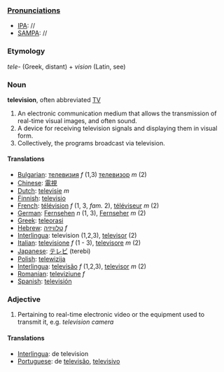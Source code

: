 ===[[Pronunciation]]s===
*[[IPA]]: //
*[[SAMPA]]: //
===Etymology===
''tele-'' (Greek, distant) + ''vision'' (Latin, see)

===Noun===
'''television''', often abbreviated [[TV]]

# An electronic communication medium that allows the transmission of real-time visual images, and often sound.
# A device for receiving television signals and displaying them in visual form.
# Collectively, the programs broadcast via television.
====Translations====
*[[Bulgarian]]: [[телевизия]] ''f'' (1,3) [[телевизор]] ''m'' (2)
*[[Chinese]]: [[電視]]
*[[Dutch]]: [[televisie]] ''m''
*[[Finnish]]: [[televisio]]
*[[French]]: [[télévision]] ''f'' (1, 3,  ''fam.'' 2), [[téléviseur]] ''m'' (2)
*[[German]]: [[Fernsehen]] ''n'' (1, 3), [[Fernseher]] ''m'' (2)
*[[Greek]]: [[teleorasi]]
*[[Hebrew]]: [[טלוויזיה]] ''f''
*[[Interlingua]]: television (1,2,3), [[televisor]] (2)
*[[Italian]]: [[televisione]] ''f'' (1 - 3), [[televisore]] ''m'' (2)
*[[Japanese]]: [[テレビ]] (terebi)
*[[Polish]]: [[telewizija]]
*[[Interlingua]]: [[televisão]] ''f'' (1,2,3), [[televisor]] ''m'' (2)
*[[Romanian]]: [[televiziune]] ''f''
*[[Spanish]]: [[televisión]]

===Adjective===

# Pertaining to real-time electronic video or the equipment used to transmit it, e.g. ''television camera''
====Translations====
*[[Interlingua]]: de television
*[[Portuguese]]: de [[televisão]], [[televisivo]]
